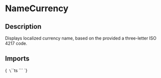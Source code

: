 
<Meta title="Typography/Name/Currency" of={NameCurrencyStories} />

# NameCurrency

## Description

Displays localized currency name, based on the provided a three-letter ISO 4217 code.

## Imports

<Markdown>{`
\`\`\`ts
\`\`\`
`}</Markdown>

<Primary />

<ArgTypes of={NameCurrency}/>

